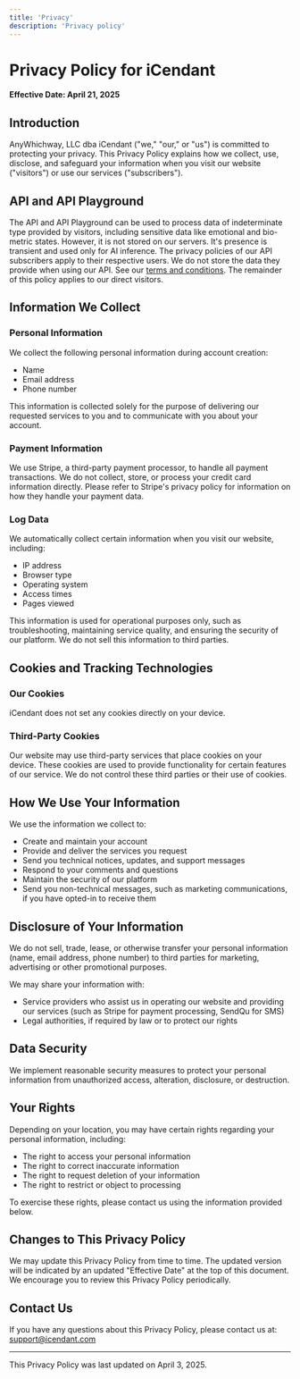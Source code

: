 ```yaml
---
title: 'Privacy'
description: 'Privacy policy'
---
```


# Privacy Policy for iCendant

**Effective Date: April 21, 2025**

## Introduction

AnyWhichway, LLC dba iCendant ("we," "our," or "us") is committed to protecting your privacy. This Privacy Policy explains how we collect, use, disclose, and safeguard your information when you visit our website ("visitors") or use our services ("subscribers").

## API and API Playground

The API and API Playground can be used to process data of indeterminate type provided by visitors, including sensitive data like emotional and bio-metric states. However, it is not stored on our servers. It's presence is transient and used only for AI inference.
The privacy policies of our API subscribers apply to their respective users. We do not store the data they provide when using our API. See our [terms and conditions](/terms). The remainder of this policy applies to our direct visitors.

## Information We Collect

### Personal Information
We collect the following personal information during account creation:
- Name
- Email address
- Phone number

This information is collected solely for the purpose of delivering our requested services to you and to communicate with you about your account.

### Payment Information
We use Stripe, a third-party payment processor, to handle all payment transactions. We do not collect, store, or process your credit card information directly. Please refer to Stripe's privacy policy for information on how they handle your payment data.

### Log Data
We automatically collect certain information when you visit our website, including:
- IP address
- Browser type
- Operating system
- Access times
- Pages viewed

This information is used for operational purposes only, such as troubleshooting, maintaining service quality, and ensuring the security of our platform. We do not sell this information to third parties.

## Cookies and Tracking Technologies

### Our Cookies
iCendant does not set any cookies directly on your device.

### Third-Party Cookies
Our website may use third-party services that place cookies on your device. These cookies are used to provide functionality for certain features of our service. We do not control these third parties or their use of cookies.

## How We Use Your Information

We use the information we collect to:
- Create and maintain your account
- Provide and deliver the services you request
- Send you technical notices, updates, and support messages
- Respond to your comments and questions
- Maintain the security of our platform
- Send you non-technical messages, such as marketing communications, if you have opted-in to receive them

## Disclosure of Your Information

We do not sell, trade, lease, or otherwise transfer your personal information (name, email address, phone number) to third parties for marketing, advertising or other promotional purposes.

We may share your information with:
- Service providers who assist us in operating our website and providing our services (such as Stripe for payment processing, SendQu for SMS)
- Legal authorities, if required by law or to protect our rights

## Data Security

We implement reasonable security measures to protect your personal information from unauthorized access, alteration, disclosure, or destruction.

## Your Rights

Depending on your location, you may have certain rights regarding your personal information, including:
- The right to access your personal information
- The right to correct inaccurate information
- The right to request deletion of your information
- The right to restrict or object to processing

To exercise these rights, please contact us using the information provided below.

## Changes to This Privacy Policy

We may update this Privacy Policy from time to time. The updated version will be indicated by an updated "Effective Date" at the top of this document. We encourage you to review this Privacy Policy periodically.

## Contact Us

If you have any questions about this Privacy Policy, please contact us at: support@icendant.com

---

This Privacy Policy was last updated on April 3, 2025.